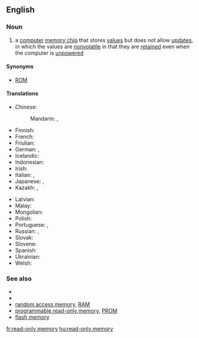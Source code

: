 ==English==

===Noun===
{{en-noun|head=[[read-only]] [[memory]]|-}}

# {{context|computing|lang=en}} a [[computer]] [[memory chip]] that stores [[value]]s but does not allow [[update]]s, in which the values are [[nonvolatile]] in that they are [[retain]]ed even when the computer is [[unpowered]]

====Synonyms====
* [[ROM]]

====Translations====
{{trans-top|memory chip that stores values but doesn't allow updates}}
* Chinese:
*: Mandarin: {{qualifier|ROC}} {{t|cmn|唯讀記憶體|tr=wéi dú jìyì tǐ|sc=Hani}}, {{qualifier|PRC}} {{t|cmn|只读内存|tr=zhǐ dú nèicún|sc=Hani}}
* Finnish: {{t+|fi|lukumuisti}}
* French: {{t+|fr|mémoire morte|f}}
* Friulian: {{tø|fur|memorie di sole leture|f}}
* German: {{t-|de|Festwertspeicher|m}}, {{t-|de|Nur-Lese-Speicher|m}}
* Icelandic: {{t-|is|lesminni|n}}
* Indonesian: {{t-|id|memori hanya baca}}
* Irish: {{t-|ga|cuimhne inléite amháin|f}}
* Italian: {{t-|it|memoria a sola lettura|f}}, {{t-|it|memoria ROM|f}}
* Japanese: {{t-|ja|読み出し専用メモリ|tr=yomidashi sen'yō memori|sc=Jpan}}, {{t-|ja|ROM|tr=ロム, romu|sc=Jpan}}
* Kazakh: {{t|kk|тұрақты жадтау құрылғысы|tr=turaqtı jadtaw qurılğısı|sc=Cyrl}}, {{t|kk|ТЖҚ|sc=Cyrl}}
{{trans-mid}}
* Latvian: {{t-|lv|lasāmatmiņa|f}}
* Malay: {{t-|ms|ingatan baca sahaja}}
* Mongolian: {{t-|mn|тогтмол санах ой|tr=togtmol sanah oj|sc=Cyrl}}
* Polish: {{t-|pl|pamięć tylko do odczytu|f}}
* Portuguese: {{t-|pt|memória somente de leitura|f}}, {{t-|pt|memória ROM|f}}
* Russian: {{t-|ru|постоянное запоминающее устройство|n|tr=postojannoje zapominajuščeje ustrojstvo|sc=Cyrl}}, {{t+|ru|ПЗУ|n|sc=Cyrl}}
* Slovak: {{t-|sk|permanentná pamäť|f}}
* Slovene: {{t-|sl|bralni pomnilnik|m|alt=brálni pomnílnik}}
* Spanish: {{t-|es|memoria de solo lectura|f}}
* Ukrainian: {{t-|uk|постійний запам'ятовувач|m|tr=postijnyj zapamʺjatovuvač|sc=Cyrl}}
* Welsh: {{t-|cy|cof darllen yn unig|m}}
{{trans-bottom}}

===See also===
* {{pedia}}
* {{pedia|Filesystem permissions}}
* [[random access memory]], [[RAM]]
* [[programmable read-only memory]], [[PROM]]
* [[flash memory]]
[[fr:read-only memory]]
[[hu:read-only memory]]
